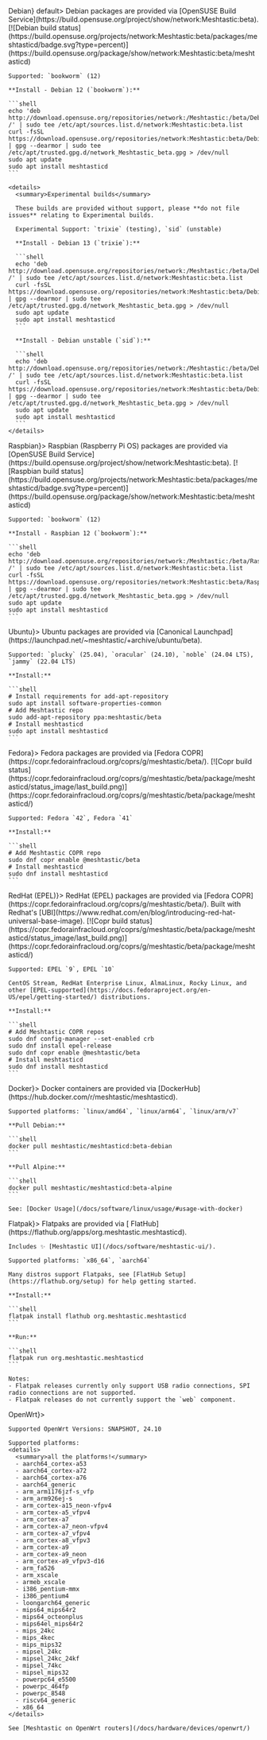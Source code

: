 
<Tabs groupId="operating-systems" queryString="os">
  <TabItem value="debian" label={<><Icon icon="mdi:debian" style={{ marginRight: "0.25rem" }} height="1.5rem" /> Debian</>} default>
    Debian packages are provided via [OpenSUSE Build Service](https://build.opensuse.org/project/show/network:Meshtastic:beta).
     [![Debian build status](https://build.opensuse.org/projects/network:Meshtastic:beta/packages/meshtasticd/badge.svg?type=percent)](https://build.opensuse.org/package/show/network:Meshtastic:beta/meshtasticd)

    Supported: `bookworm` (12)

    **Install - Debian 12 (`bookworm`):**

    ```shell
    echo 'deb http://download.opensuse.org/repositories/network:/Meshtastic:/beta/Debian_12/ /' | sudo tee /etc/apt/sources.list.d/network:Meshtastic:beta.list
    curl -fsSL https://download.opensuse.org/repositories/network:Meshtastic:beta/Debian_12/Release.key | gpg --dearmor | sudo tee /etc/apt/trusted.gpg.d/network_Meshtastic_beta.gpg > /dev/null
    sudo apt update
    sudo apt install meshtasticd
    ```

    <details>
      <summary>Experimental builds</summary>

      These builds are provided without support, please **do not file issues** relating to Experimental builds.

      Experimental Support: `trixie` (testing), `sid` (unstable)

      **Install - Debian 13 (`trixie`):**

      ```shell
      echo 'deb http://download.opensuse.org/repositories/network:/Meshtastic:/beta/Debian_Testing/ /' | sudo tee /etc/apt/sources.list.d/network:Meshtastic:beta.list
      curl -fsSL https://download.opensuse.org/repositories/network:Meshtastic:beta/Debian_Testing/Release.key | gpg --dearmor | sudo tee /etc/apt/trusted.gpg.d/network_Meshtastic_beta.gpg > /dev/null
      sudo apt update
      sudo apt install meshtasticd
      ```

      **Install - Debian unstable (`sid`):**

      ```shell
      echo 'deb http://download.opensuse.org/repositories/network:/Meshtastic:/beta/Debian_Unstable/ /' | sudo tee /etc/apt/sources.list.d/network:Meshtastic:beta.list
      curl -fsSL https://download.opensuse.org/repositories/network:Meshtastic:beta/Debian_Unstable/Release.key | gpg --dearmor | sudo tee /etc/apt/trusted.gpg.d/network_Meshtastic_beta.gpg > /dev/null
      sudo apt update
      sudo apt install meshtasticd
      ```
    </details>

  </TabItem>
  <TabItem value="raspbian" label={<><Icon icon="cib:raspberry-pi" style={{ marginRight: "0.25rem" }} height="1.5rem" /> Raspbian</>}>
    Raspbian (Raspberry Pi OS) packages are provided via [OpenSUSE Build Service](https://build.opensuse.org/project/show/network:Meshtastic:beta).
     [![Raspbian build status](https://build.opensuse.org/projects/network:Meshtastic:beta/packages/meshtasticd/badge.svg?type=percent)](https://build.opensuse.org/package/show/network:Meshtastic:beta/meshtasticd)

    Supported: `bookworm` (12)

    **Install - Raspbian 12 (`bookworm`):**

    ```shell
    echo 'deb http://download.opensuse.org/repositories/network:/Meshtastic:/beta/Raspbian_12/ /' | sudo tee /etc/apt/sources.list.d/network:Meshtastic:beta.list
    curl -fsSL https://download.opensuse.org/repositories/network:Meshtastic:beta/Raspbian_12/Release.key | gpg --dearmor | sudo tee /etc/apt/trusted.gpg.d/network_Meshtastic_beta.gpg > /dev/null
    sudo apt update
    sudo apt install meshtasticd
    ```

  </TabItem>
  <TabItem value="ubuntu" label={<><Icon icon="mdi:ubuntu" style={{ marginRight: "0.25rem" }} height="1.5rem" /> Ubuntu</>}>
    Ubuntu packages are provided via [Canonical Launchpad](https://launchpad.net/~meshtastic/+archive/ubuntu/beta).

    Supported: `plucky` (25.04), `oracular` (24.10), `noble` (24.04 LTS), `jammy` (22.04 LTS)

    **Install:**

    ```shell
    # Install requirements for add-apt-repository
    sudo apt install software-properties-common
    # Add Meshtastic repo
    sudo add-apt-repository ppa:meshtastic/beta
    # Install meshtasticd
    sudo apt install meshtasticd
    ```

  </TabItem>
  <TabItem value="fedora" label={<><Icon icon="mdi:fedora" style={{ marginRight: "0.25rem" }} height="1.5rem" /> Fedora</>}>
    Fedora packages are provided via [Fedora COPR](https://copr.fedorainfracloud.org/coprs/g/meshtastic/beta/).
    [![Copr build status](https://copr.fedorainfracloud.org/coprs/g/meshtastic/beta/package/meshtasticd/status_image/last_build.png)](https://copr.fedorainfracloud.org/coprs/g/meshtastic/beta/package/meshtasticd/)

    Supported: Fedora `42`, Fedora `41`

    **Install:**

    ```shell
    # Add Meshtastic COPR repo
    sudo dnf copr enable @meshtastic/beta
    # Install meshtasticd
    sudo dnf install meshtasticd
    ```

  </TabItem>
  <TabItem value="epel" label={<><Icon icon="mdi:redhat" style={{ marginRight: "0.25rem" }} height="1.5rem" /> RedHat (EPEL)</>}>
    RedHat (EPEL) packages are provided via [Fedora COPR](https://copr.fedorainfracloud.org/coprs/g/meshtastic/beta/).
    Built with Redhat's [UBI](https://www.redhat.com/en/blog/introducing-red-hat-universal-base-image).
    [![Copr build status](https://copr.fedorainfracloud.org/coprs/g/meshtastic/beta/package/meshtasticd/status_image/last_build.png)](https://copr.fedorainfracloud.org/coprs/g/meshtastic/beta/package/meshtasticd/)

    Supported: EPEL `9`, EPEL `10`

    CentOS Stream, RedHat Enterprise Linux, AlmaLinux, Rocky Linux, and other [EPEL-supported](https://docs.fedoraproject.org/en-US/epel/getting-started/) distributions.

    **Install:**

    ```shell
    # Add Meshtastic COPR repos
    sudo dnf config-manager --set-enabled crb
    sudo dnf install epel-release
    sudo dnf copr enable @meshtastic/beta
    # Install meshtasticd
    sudo dnf install meshtasticd
    ```

  </TabItem>
  <TabItem value="docker" label={<><Icon icon="mdi:docker" style={{ marginRight: "0.25rem" }} height="1.5rem" /> Docker</>}>
    Docker containers are provided via [DockerHub](https://hub.docker.com/r/meshtastic/meshtasticd).

    Supported platforms: `linux/amd64`, `linux/arm64`, `linux/arm/v7`

    **Pull Debian:**

    ```shell
    docker pull meshtastic/meshtasticd:beta-debian
    ```

    **Pull Alpine:**

    ```shell
    docker pull meshtastic/meshtasticd:beta-alpine
    ```

    See: [Docker Usage](/docs/software/linux/usage/#usage-with-docker)

  </TabItem>
  <TabItem value="flatpak" label={<><Icon icon="simple-icons:flatpak" style={{ marginRight: "0.25rem" }} height="1.5rem" /> Flatpak</>}>
    Flatpaks are provided via [<Icon icon="simple-icons:flathub" /> FlatHub](https://flathub.org/apps/org.meshtastic.meshtasticd).

    Includes ✨ [Meshtastic UI](/docs/software/meshtastic-ui/).

    Supported platforms: `x86_64`, `aarch64`

    Many distros support Flatpaks, see [FlatHub Setup](https://flathub.org/setup) for help getting started.

    **Install:**

    ```shell
    flatpak install flathub org.meshtastic.meshtasticd
    ```

    **Run:**

    ```shell
    flatpak run org.meshtastic.meshtasticd
    ```

    Notes:
    - Flatpak releases currently only support USB radio connections, SPI radio connections are not supported.
    - Flatpak releases do not currently support the `web` component.

  </TabItem>
  <TabItem value="openwrt" label={<><Icon icon="simple-icons:openwrt" style={{ marginRight: "0.25rem" }} height="1.5rem" /> OpenWrt</>}>

    Supported OpenWrt Versions: SNAPSHOT, 24.10

    Supported platforms:
    <details>
      <summary>all the platforms!</summary>
      - aarch64_cortex-a53
      - aarch64_cortex-a72
      - aarch64_cortex-a76
      - aarch64_generic
      - arm_arm1176jzf-s_vfp
      - arm_arm926ej-s
      - arm_cortex-a15_neon-vfpv4
      - arm_cortex-a5_vfpv4
      - arm_cortex-a7
      - arm_cortex-a7_neon-vfpv4
      - arm_cortex-a7_vfpv4
      - arm_cortex-a8_vfpv3
      - arm_cortex-a9
      - arm_cortex-a9_neon
      - arm_cortex-a9_vfpv3-d16
      - arm_fa526
      - arm_xscale
      - armeb_xscale
      - i386_pentium-mmx
      - i386_pentium4
      - loongarch64_generic
      - mips64_mips64r2
      - mips64_octeonplus
      - mips64el_mips64r2
      - mips_24kc
      - mips_4kec
      - mips_mips32
      - mipsel_24kc
      - mipsel_24kc_24kf
      - mipsel_74kc
      - mipsel_mips32
      - powerpc64_e5500
      - powerpc_464fp
      - powerpc_8548
      - riscv64_generic
      - x86_64
    </details>

    See [Meshtastic on OpenWrt routers](/docs/hardware/devices/openwrt/)

  </TabItem>
</Tabs>
